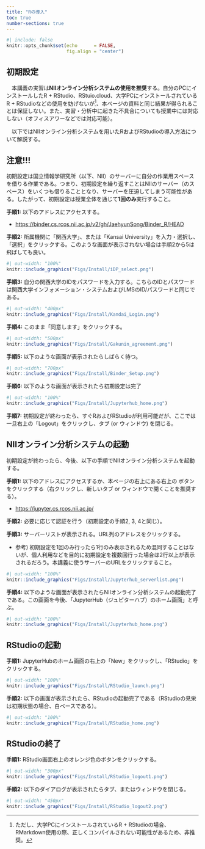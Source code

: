 ```yaml
---
title: "Rの導入"
toc: true
number-sections: true
---
```


```r
#| include: false
knitr::opts_chunk$set(echo      = FALSE,
                      fig.align = "center")
```

## 初期設定

　本講義の実習は**NIIオンライン分析システムの使用を推奨**する。自分のPCにインストールしたR + RStudio、RStuio.cloud、大学PCにインストールされているR + RStudioなどの使用を妨げないが[^univ-r]、本ページの資料と同じ結果が得られることは保証しない。また、実習・分析中に起きた不具合についても授業中には対応しない（オフィスアワーなどでは対応可能）。

　以下ではNIIオンライン分析システムを用いたRおよびRStudioの導入方法について解説する。

[^univ-r]: ただし、大学PCにインストールされているR + RStudioの場合、RMarkdown使用の際、正しくコンパイルされない可能性があるため、非推奨。

:::{.callout-important}
## 注意!!!

初期設定は国立情報学研究所（以下、NII）のサーバーに自分の作業用スペースを借りる作業である。つまり、初期設定を繰り返すことはNIIのサーバー（のスペース）をいくつも借りることとなり、サーバーを圧迫してしまう可能性がある。したがって、初期設定は授業全体を通じて**1回のみ**実行すること。
:::

**手順1:** 以下のアドレスにアクセスする。

* <a href="https://binder.cs.rcos.nii.ac.jp/v2/gh/JaehyunSong/Binder_R/HEAD" target="_blank">https://binder.cs.rcos.nii.ac.jp/v2/gh/JaehyunSong/Binder_R/HEAD</a>

**手順2:** 所属機関に「関西大学」、または「Kansai University」を入力・選択し、「選択」をクリックする。このような画面が表示されない場合は手順2から5は飛ばしても良い。

```r
#| out-width: "100%"
knitr::include_graphics("Figs/Install/iDP_select.png")
```

**手順3:** 自分の関西大学のIDをパスワードを入力する。こちらのIDとパスワードは関西大学インフォメーション・システムおよびLMSのID/パスワードと同じである。

```r
#| out-width: "400px"
knitr::include_graphics("Figs/Install/Kandai_Login.png")
```

**手順4:** このまま「同意します」をクリックする。

```r
#| out-width: "500px"
knitr::include_graphics("Figs/Install/Gakunin_agreement.png")
```

**手順5:** 以下のような画面が表示されたらしばらく待つ。

```r
#| out-width: "700px"
knitr::include_graphics("Figs/Install/Binder_Setup.png")
```


**手順6:** 以下のような画面が表示されたら初期設定は完了

```r
#| out-width: "100%"
knitr::include_graphics("Figs/Install/Jupyterhub_home.png")
```

**手順7:** 初期設定が終わったら、すぐRおよびRStudioが利用可能だが、ここでは一旦右上の「Logout」をクリックし、タブ (or ウィンドウ) を閉じる。

## NIIオンライン分析システムの起動

初期設定が終わったら、今後、以下の手順でNIIオンライン分析システムを起動する。

**手順1:** 以下のアドレスにアクセスするか、本ページの右上にある右上の <a href="https://jupyter.cs.rcos.nii.ac.jp/" target="_blank"><i class="bi bi-terminal"></i></a> ボタンをクリックする（右クリックし、新しいタブ or ウィンドウで開くことを推奨する）。

* <a href="https://jupyter.cs.rcos.nii.ac.jp/" target="_blank">https://jupyter.cs.rcos.nii.ac.jp/</a>

**手順2:** 必要に応じて認証を行う（初期設定の手順2, 3, 4と同じ）。

**手順3:** サーバーリストが表示される。URL列のアドレスをクリックする。

* 参考) 初期設定を1回のみ行ったら1行のみ表示されるため混同することはないが、個人利用などを目的に初期設定を複数回行った場合は2行以上が表示されるだろう。本講義に使うサーバーのURLをクリックすること。

```r
#| out-width: "100%"
knitr::include_graphics("Figs/Install/Jupyterhub_serverlist.png")
```

**手順4:** 以下のような画面が表示されたらNIIオンライン分析システムの起動完了である。この画面を今後、「JupyterHub（ジュピターハブ）のホーム画面」と呼ぶ。

```r
#| out-width: "100%"
knitr::include_graphics("Figs/Install/Jupyterhub_home.png")
```

## RStudioの起動

**手順1:** JupyterHubのホーム画面の右上の「New<i class="bi bi-caret-down-fill"></i>」をクリックし、「RStudio」をクリックする。

```r
#| out-width: "100%"
knitr::include_graphics("Figs/Install/RStudio_launch.png")
```

**手順2:** 以下の画面が表示されたら、RStudioの起動完了である（RStudioの見栄は初期状態の場合、白ベースである）。

```r
#| out-width: "100%"
knitr::include_graphics("Figs/Install/RStudio_home.png")
```


## RStudioの終了

**手順1:** RStudio画面右上のオレンジ色のボタンをクリックする。

```r
#| out-width: "300px"
knitr::include_graphics("Figs/Install/RStudio_logout1.png")
```

**手順2:** 以下のダイアログが表示されたらタブ、またはウィンドウを閉じる。

```r
#| out-width: "450px"
knitr::include_graphics("Figs/Install/RStudio_logout2.png")
```